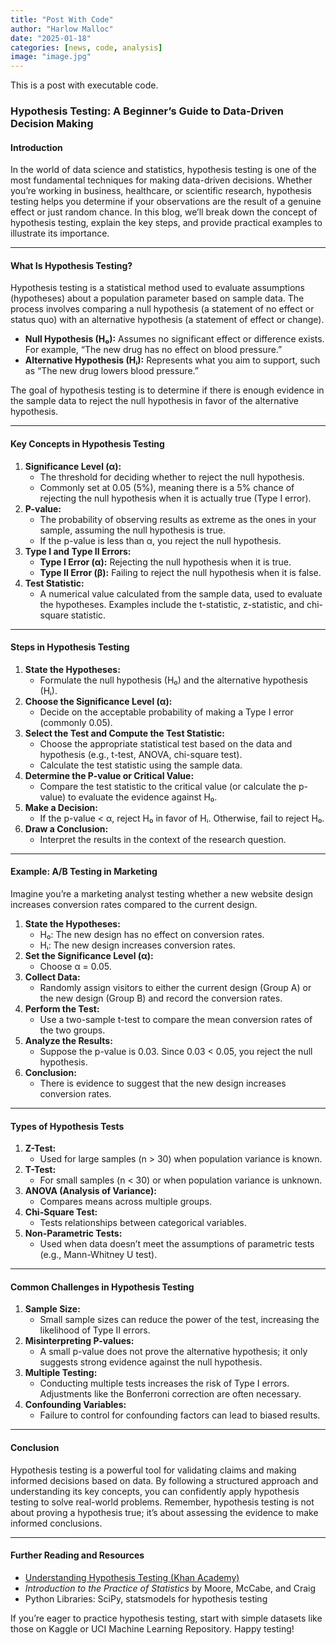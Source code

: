 ```yaml
---
title: "Post With Code"
author: "Harlow Malloc"
date: "2025-01-18"
categories: [news, code, analysis]
image: "image.jpg"
---
```


This is a post with executable code.

### Hypothesis Testing: A Beginner's Guide to Data-Driven Decision Making

#### **Introduction**
In the world of data science and statistics, hypothesis testing is one of the most fundamental techniques for making data-driven decisions. Whether you’re working in business, healthcare, or scientific research, hypothesis testing helps you determine if your observations are the result of a genuine effect or just random chance. In this blog, we’ll break down the concept of hypothesis testing, explain the key steps, and provide practical examples to illustrate its importance.

---

#### **What Is Hypothesis Testing?**
Hypothesis testing is a statistical method used to evaluate assumptions (hypotheses) about a population parameter based on sample data. The process involves comparing a null hypothesis (a statement of no effect or status quo) with an alternative hypothesis (a statement of effect or change).

- **Null Hypothesis (H₀):** Assumes no significant effect or difference exists. For example, "The new drug has no effect on blood pressure."
- **Alternative Hypothesis (Hᵢ):** Represents what you aim to support, such as "The new drug lowers blood pressure."

The goal of hypothesis testing is to determine if there is enough evidence in the sample data to reject the null hypothesis in favor of the alternative hypothesis.

---

#### **Key Concepts in Hypothesis Testing**

1. **Significance Level (α):**
   - The threshold for deciding whether to reject the null hypothesis.
   - Commonly set at 0.05 (5%), meaning there is a 5% chance of rejecting the null hypothesis when it is actually true (Type I error).

2. **P-value:**
   - The probability of observing results as extreme as the ones in your sample, assuming the null hypothesis is true.
   - If the p-value is less than α, you reject the null hypothesis.

3. **Type I and Type II Errors:**
   - **Type I Error (α):** Rejecting the null hypothesis when it is true.
   - **Type II Error (β):** Failing to reject the null hypothesis when it is false.

4. **Test Statistic:**
   - A numerical value calculated from the sample data, used to evaluate the hypotheses. Examples include the t-statistic, z-statistic, and chi-square statistic.

---

#### **Steps in Hypothesis Testing**

1. **State the Hypotheses:**
   - Formulate the null hypothesis (H₀) and the alternative hypothesis (Hᵢ).

2. **Choose the Significance Level (α):**
   - Decide on the acceptable probability of making a Type I error (commonly 0.05).

3. **Select the Test and Compute the Test Statistic:**
   - Choose the appropriate statistical test based on the data and hypothesis (e.g., t-test, ANOVA, chi-square test).
   - Calculate the test statistic using the sample data.

4. **Determine the P-value or Critical Value:**
   - Compare the test statistic to the critical value (or calculate the p-value) to evaluate the evidence against H₀.

5. **Make a Decision:**
   - If the p-value < α, reject H₀ in favor of Hᵢ. Otherwise, fail to reject H₀.

6. **Draw a Conclusion:**
   - Interpret the results in the context of the research question.

---

#### **Example: A/B Testing in Marketing**

Imagine you’re a marketing analyst testing whether a new website design increases conversion rates compared to the current design.

1. **State the Hypotheses:**
   - H₀: The new design has no effect on conversion rates.
   - Hᵢ: The new design increases conversion rates.

2. **Set the Significance Level (α):**
   - Choose α = 0.05.

3. **Collect Data:**
   - Randomly assign visitors to either the current design (Group A) or the new design (Group B) and record the conversion rates.

4. **Perform the Test:**
   - Use a two-sample t-test to compare the mean conversion rates of the two groups.

5. **Analyze the Results:**
   - Suppose the p-value is 0.03. Since 0.03 < 0.05, you reject the null hypothesis.

6. **Conclusion:**
   - There is evidence to suggest that the new design increases conversion rates.

---

#### **Types of Hypothesis Tests**

1. **Z-Test:**
   - Used for large samples (n > 30) when population variance is known.

2. **T-Test:**
   - For small samples (n < 30) or when population variance is unknown.

3. **ANOVA (Analysis of Variance):**
   - Compares means across multiple groups.

4. **Chi-Square Test:**
   - Tests relationships between categorical variables.

5. **Non-Parametric Tests:**
   - Used when data doesn’t meet the assumptions of parametric tests (e.g., Mann-Whitney U test).

---

#### **Common Challenges in Hypothesis Testing**

1. **Sample Size:**
   - Small sample sizes can reduce the power of the test, increasing the likelihood of Type II errors.

2. **Misinterpreting P-values:**
   - A small p-value does not prove the alternative hypothesis; it only suggests strong evidence against the null hypothesis.

3. **Multiple Testing:**
   - Conducting multiple tests increases the risk of Type I errors. Adjustments like the Bonferroni correction are often necessary.

4. **Confounding Variables:**
   - Failure to control for confounding factors can lead to biased results.

---

#### **Conclusion**
Hypothesis testing is a powerful tool for validating claims and making informed decisions based on data. By following a structured approach and understanding its key concepts, you can confidently apply hypothesis testing to solve real-world problems. Remember, hypothesis testing is not about proving a hypothesis true; it’s about assessing the evidence to make informed conclusions.

---

#### **Further Reading and Resources**
- [Understanding Hypothesis Testing (Khan Academy)](https://www.khanacademy.org/)
- *Introduction to the Practice of Statistics* by Moore, McCabe, and Craig
- Python Libraries: SciPy, statsmodels for hypothesis testing

If you’re eager to practice hypothesis testing, start with simple datasets like those on Kaggle or UCI Machine Learning Repository. Happy testing!

